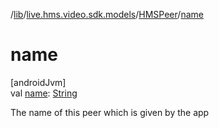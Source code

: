 /[lib](/api-reference/android/v2/home/content)/[live.hms.video.sdk.models](../index)/[HMSPeer](index)/[name](name)

# name

[androidJvm]\
val [name](name): [String](https://kotlinlang.org/api/latest/jvm/stdlib/kotlin/-string/index.html)

The name of this peer which is given by the app
